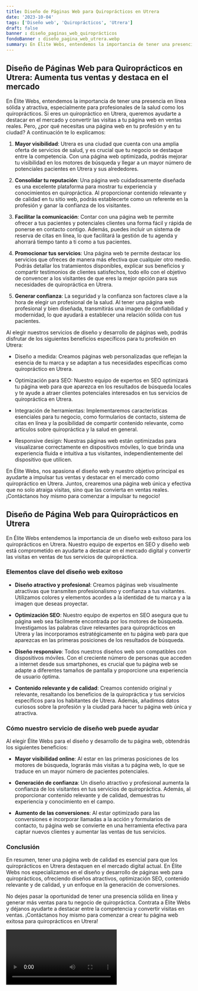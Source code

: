 ```yaml
---
title: Diseño de Páginas Web para Quiroprácticos en Utrera
date: '2023-10-04'
tags: ['Diseño web', 'Quiroprácticos', 'Utrera']
draft: false
banner : diseño_paginas_web_quiroprácticos
fondoBanner : diseño_pagina_web_utrera.webp
summary: En Élite Webs, entendemos la importancia de tener una presencia en línea sólida y atractiva, especialmente para profesionales de la salud como los quiroprácticos. Si eres un quiropráctico en Utrera, queremos ayudarte a destacar en el mercado y convertir las visitas a tu página web en ventas reales. Pero, ¿por qué necesitas una página web en tu profesión y en tu ciudad? A continuación te lo explicamos
---
```


## Diseño de Páginas Web para Quiroprácticos en Utrera: Aumenta tus ventas y destaca en el mercado

En Élite Webs, entendemos la importancia de tener una presencia en línea sólida y atractiva, especialmente para profesionales de la salud como los quiroprácticos. Si eres un quiropráctico en Utrera, queremos ayudarte a destacar en el mercado y convertir las visitas a tu página web en ventas reales. Pero, ¿por qué necesitas una página web en tu profesión y en tu ciudad? A continuación te lo explicamos:

1. **Mayor visibilidad**: Utrera es una ciudad que cuenta con una amplia oferta de servicios de salud, y es crucial que tu negocio se destaque entre la competencia. Con una página web optimizada, podrás mejorar tu visibilidad en los motores de búsqueda y llegar a un mayor número de potenciales pacientes en Utrera y sus alrededores.

2. **Consolidar tu reputación**: Una página web cuidadosamente diseñada es una excelente plataforma para mostrar tu experiencia y conocimientos en quiropráctica. Al proporcionar contenido relevante y de calidad en tu sitio web, podrás establecerte como un referente en la profesión y ganar la confianza de los visitantes.

3. **Facilitar la comunicación**: Contar con una página web te permite ofrecer a tus pacientes y potenciales clientes una forma fácil y rápida de ponerse en contacto contigo. Además, puedes incluir un sistema de reserva de citas en línea, lo que facilitará la gestión de tu agenda y ahorrará tiempo tanto a ti como a tus pacientes.

4. **Promocionar tus servicios**: Una página web te permite destacar los servicios que ofreces de manera más efectiva que cualquier otro medio. Podrás detallar los tratamientos disponibles, explicar sus beneficios y compartir testimonios de clientes satisfechos, todo ello con el objetivo de convencer a los visitantes de que eres la mejor opción para sus necesidades de quiropráctica en Utrera.

5. **Generar confianza**: La seguridad y la confianza son factores clave a la hora de elegir un profesional de la salud. Al tener una página web profesional y bien diseñada, transmitirás una imagen de confiabilidad y modernidad, lo que ayudará a establecer una relación sólida con tus pacientes.

Al elegir nuestros servicios de diseño y desarrollo de páginas web, podrás disfrutar de los siguientes beneficios específicos para tu profesión en Utrera:

- Diseño a medida: Creamos páginas web personalizadas que reflejan la esencia de tu marca y se adaptan a tus necesidades específicas como quiropráctico en Utrera.

- Optimización para SEO: Nuestro equipo de expertos en SEO optimizará tu página web para que aparezca en los resultados de búsqueda locales y te ayude a atraer clientes potenciales interesados en tus servicios de quiropráctica en Utrera.

- Integración de herramientas: Implementaremos características esenciales para tu negocio, como formularios de contacto, sistema de citas en línea y la posibilidad de compartir contenido relevante, como artículos sobre quiropráctica y la salud en general.

- Responsive design: Nuestras páginas web están optimizadas para visualizarse correctamente en dispositivos móviles, lo que brinda una experiencia fluida e intuitiva a tus visitantes, independientemente del dispositivo que utilicen.

En Élite Webs, nos apasiona el diseño web y nuestro objetivo principal es ayudarte a impulsar tus ventas y destacar en el mercado como quiropráctico en Utrera. Juntos, crearemos una página web única y efectiva que no solo atraiga visitas, sino que las convierta en ventas reales. ¡Contáctanos hoy mismo para comenzar a impulsar tu negocio!

<GifSeo />

<Cta />

## Diseño de Página Web para Quiroprácticos en Utrera

En Élite Webs entendemos la importancia de un diseño web exitoso para los quiroprácticos en Utrera. Nuestro equipo de expertos en SEO y diseño web está comprometido en ayudarte a destacar en el mercado digital y convertir las visitas en ventas de tus servicios de quiropráctica.

### Elementos clave del diseño web exitoso

- **Diseño atractivo y profesional**: Creamos páginas web visualmente atractivas que transmiten profesionalismo y confianza a tus visitantes. Utilizamos colores y elementos acordes a la identidad de tu marca y a la imagen que deseas proyectar.

- **Optimización SEO**: Nuestro equipo de expertos en SEO asegura que tu página web sea fácilmente encontrada por los motores de búsqueda. Investigamos las palabras clave relevantes para quiroprácticos en Utrera y las incorporamos estratégicamente en tu página web para que aparezcas en las primeras posiciones de los resultados de búsqueda.

- **Diseño responsivo**: Todos nuestros diseños web son compatibles con dispositivos móviles. Con el creciente número de personas que acceden a internet desde sus smartphones, es crucial que tu página web se adapte a diferentes tamaños de pantalla y proporcione una experiencia de usuario óptima.

- **Contenido relevante y de calidad**: Creamos contenido original y relevante, resaltando los beneficios de la quiropráctica y tus servicios específicos para los habitantes de Utrera. Además, añadimos datos curiosos sobre la profesión y la ciudad para hacer tu página web única y atractiva.

### Cómo nuestro servicio de diseño web puede ayudar

Al elegir Élite Webs para el diseño y desarrollo de tu página web, obtendrás los siguientes beneficios:

- **Mayor visibilidad online**: Al estar en las primeras posiciones de los motores de búsqueda, lograrás más visitas a tu página web, lo que se traduce en un mayor número de pacientes potenciales.

- **Generación de confianza**: Un diseño atractivo y profesional aumenta la confianza de los visitantes en tus servicios de quiropráctica. Además, al proporcionar contenido relevante y de calidad, demuestras tu experiencia y conocimiento en el campo.

- **Aumento de las conversiones**: Al estar optimizado para las conversiones e incorporar llamadas a la acción y formularios de contacto, tu página web se convierte en una herramienta efectiva para captar nuevos clientes y aumentar las ventas de tus servicios.

### Conclusión

En resumen, tener una página web de calidad es esencial para que los quiroprácticos en Utrera destaquen en el mercado digital actual. En Élite Webs nos especializamos en el diseño y desarrollo de páginas web para quiroprácticos, ofreciendo diseños atractivos, optimización SEO, contenido relevante y de calidad, y un enfoque en la generación de conversiones.

No dejes pasar la oportunidad de tener una presencia sólida en línea y generar más ventas para tu negocio de quiropráctica. Contrata a Élite Webs y déjanos ayudarte a destacar entre la competencia y convertir visitas en ventas. ¡Contáctanos hoy mismo para comenzar a crear tu página web exitosa para quiroprácticos en Utrera!

<Video />

<CtaBot job='Quiroprácticos' city='Utrera'/>

<Gmaps query='Utrera+españa+maps' />
